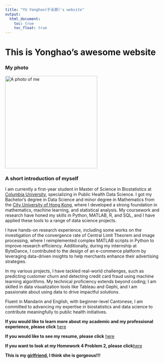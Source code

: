 ```yaml
---
title: "YU Yonghao(于泳灏)'s website"
output: 
  html_document:
    toc: true
    toc_float: true
---
```


# This is Yonghao's awesome website

### My photo

<img src="photo/me.jpg" alt="A photo of me" width="300"/>

### A short introduction of myself
I am currently a first-year student in Master of Science in Biostatistics at [Columbia University](https://www.columbia.edu/), specializing in Public Health Data Science. I got my Bachelor’s degree in Data Science and minor degree in Mathematics from the [City University of Hong Kong](https://www.cityu.edu.hk/), where I developed a strong foundation in mathematics, machine learning, and statistical analysis. My coursework and research have honed my skills in Python, MATLAB, R, and SQL, and I have applied these tools to a range of data science projects.

I have hands-on research experience, including some works on the investigation of the convergence rate of Central Limit Theorem and image processing, where I reimplemented complex MATLAB scripts in Python to improve research efficiency. Additionally, during my internship at ByteDance, I contributed to the design of an e-commerce platform by leveraging data-driven insights to help merchants enhance their advertising strategies.

In my various projects, I have tackled real-world challenges, such as predicting customer churn and detecting credit card fraud using machine learning algorithms. My technical proficiency extends beyond coding; I am skilled in data visualization tools like Tableau and Gephi, and I am passionate about using data to drive impactful solutions.

Fluent in Mandarin and English, with beginner-level Cantonese, I am committed to advancing my expertise in biostatistics and data science to contribute meaningfully to public health initiatives.

**If you would like to learn more about my academic and my professional experience, please click** [here](another.html)

**If you would like to see my resume, please click** [here](Yonghao YU CV Updated again.pdf)

**If you want to look at my Homework 4 Problem 2, please click**[here](dashboard.html)

**This is my [girlfriend](my-girlfriend.html), I think she is gorgeous!!!**

